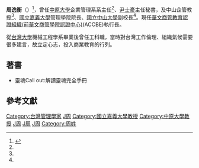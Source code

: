 {{Infobox_officeholder
| name = 周逸衡
| image name = 
| width = 
| Sex = 男
| Native place =   
| now = 
| period = 
| party = 
| date of birth = {{birth year and age|1949}}
| place of birth = 
| date of death = 
| place of death = 
| nationality = {{ROC}}
| spouse = 
| educate = 
*國立政治大學企業管理博士<ref name="managementschoolfellow">{{Cite web |url=http://www.ba.nccu.edu.tw/schoolfellow/G.asp |title=參考：政大企研所博士班歷屆校友芳名錄 - |access-date=2009-06-23 |archive-date=2009-06-06 |archive-url=https://web.archive.org/web/20090606034940/http://www.ba.nccu.edu.tw/schoolfellow/G.asp |dead-url=yes }}</ref> 
*國立政治大學企業管理碩士 
*國立台灣大學工學士                 
| past = 
*工業技術研究院企劃處研究員 
*行政院科技顧問組兼任研究員 
*中原大學企管系副教授兼系主任<ref name="cycumanagement">{{Cite web |url=http://www.ba.cycu.edu.tw/%E7%B3%BB%E6%89%80%E6%B2%BF%E9%9D%A9.html |title=參考：中原大學企業管理系系所沿革 |access-date=2021-08-25 |archive-date=2008-08-21 |archive-url=https://web.archive.org/web/20080821122243/http://www.ba.cycu.edu.tw/%E7%B3%BB%E6%89%80%E6%B2%BF%E9%9D%A9.html |dead-url=yes }}</ref>，
*中原大學研發室主任 
*中原大學企管系教授 
*國立嘉義大學管理學院院長 
*董氏基金會執行長 
*救國團總團部指導委員<ref name="cychlntc">[http://www.cychlntc.tw/cychlntc/?page_id=406 參考：救國團花蓮縣團委會» 歷任主任]{{dead link|date=2017年12月 |bot=InternetArchiveBot |fix-attempted=yes }}</ref>        
*管理科學學會管理學報委員會編輯委員
*管理科學學會理事
*管理科學學會管理教育訓練委員會主任委員<ref name="management"></ref>
*[[國立中山大學|國立中山大學]]企管系教授<ref name="tutorialmanagement">{{Cite web |url=http://bm.nsysu.edu.tw/tutorial/jacjou/ |title=參考：中山企管退休教授 |access-date=2009-06-23 |archive-date=2016-07-13 |archive-url=https://web.archive.org/web/20160713042629/http://bm.nsysu.edu.tw/tutorial/jacjou/ |dead-url=no }}</ref> 　　　　
}}
'''周逸衡'''（{{bd|1949年||||Jhou周}}）<ref name="management">{{Cite web |url=http://www.management.org.tw/module/aboutUs/manager.php4 |title=參考：社團法人中華民國管理科學學會第十九屆 |accessdate=2009-06-23 |archive-date=2009-05-02 |archive-url=https://web.archive.org/web/20090502183306/http://www.management.org.tw/module/aboutUs/manager.php4 |dead-url=yes }}</ref>，曾任[[中原大學|中原大學]]企業管理系系主任<ref name="cycumanagement"></ref>、[[尹士豪|尹士豪]]主任秘書，及中山企管教授<ref name="tutorialmanagement"></ref>、[[國立嘉義大學|國立嘉義大學]]管理學院院長、[[國立中山大學|國立中山大學]]副校長<ref name="tutorialmanagement"></ref>。現任[http://www.management.org.tw/business.php 華文商管教育認證組織(前華文商管學院認證中心)]{{Wayback|url=http://www.management.org.tw/business.php |date=20201031212112 }}(ACCBE)執行長。　

從[[台灣大學|台灣大學]]機械工程學系畢業後曾任工科職，當時對台灣工作倫理、組織氣候需要很多建言，故立定心志，投入商業教育的行列。

== 著書 ==
*靈魂Call out:解讀靈魂完全手冊

== 參考文獻 ==
<references />

[[Category:台灣管理學家|Category:台灣管理學家]]
[[Category:國立中山大學教授|J周]]
[[Category:國立嘉義大學教授|Category:國立嘉義大學教授]]
[[Category:中原大學教授|Category:中原大學教授]]
[[Category:國立政治大學校友|J周]]
[[Category:國立臺灣大學工學院校友|J周]]
[[Category:台南市人|J周]]
[[Category:周姓|Category:周姓]]